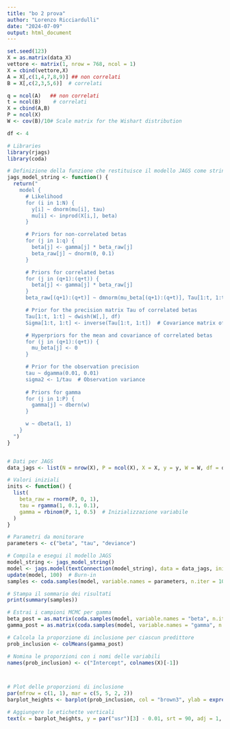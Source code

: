 ```yaml
---
title: "bo 2 prova"
author: "Lorenzo Ricciardulli"
date: "2024-07-09"
output: html_document
---
```


```r
set.seed(123)
X = as.matrix(data_X)
vettore <- matrix(1, nrow = 768, ncol = 1)
X = cbind(vettore,X)
A = X[,c(1,4,7,8,9)] ## non correlati
B = X[,c(2,3,5,6)]  # correlati

q = ncol(A)   ## non correlati
t = ncol(B)    # correlati
X = cbind(A,B)
P = ncol(X)
W <- cov(B)/10# Scale matrix for the Wishart distribution

df <- 4

# Libraries
library(rjags)
library(coda)

# Definizione della funzione che restituisce il modello JAGS come stringa
jags_model_string <- function() {
  return("
    model {
      # Likelihood
      for (i in 1:N) {
        y[i] ~ dnorm(mu[i], tau)
        mu[i] <- inprod(X[i,], beta)
      }

      # Priors for non-correlated betas
      for (j in 1:q) {
        beta[j] <- gamma[j] * beta_raw[j]
        beta_raw[j] ~ dnorm(0, 0.1)
      }

      # Priors for correlated betas
      for (j in (q+1):(q+t)) {
        beta[j] <- gamma[j] * beta_raw[j]
      }
      beta_raw[(q+1):(q+t)] ~ dmnorm(mu_beta[(q+1):(q+t)], Tau[1:t, 1:t])

      # Prior for the precision matrix Tau of correlated betas
      Tau[1:t, 1:t] ~ dwish(W[,], df)
      Sigma[1:t, 1:t] <- inverse(Tau[1:t, 1:t])  # Covariance matrix of correlated betas

      # Hyperpriors for the mean and covariance of correlated betas
      for (j in (q+1):(q+t)) {
        mu_beta[j] <- 0
      }

      # Prior for the observation precision
      tau ~ dgamma(0.01, 0.01)
      sigma2 <- 1/tau  # Observation variance
      
      # Priors for gamma
      for (j in 1:P) {
        gamma[j] ~ dbern(w)
      }

      w ~ dbeta(1, 1)
    }
  ")
}


# Dati per JAGS
data_jags <- list(N = nrow(X), P = ncol(X), X = X, y = y, W = W, df = df, q = q, t = t)

# Valori iniziali
inits <- function() {
  list(
    beta_raw = rnorm(P, 0, 1),
    tau = rgamma(1, 0.1, 0.1),
    gamma = rbinom(P, 1, 0.5)  # Inizializzazione variabile
  )
}

# Parametri da monitorare
parameters <- c("beta", "tau", "deviance")

# Compila e esegui il modello JAGS
model_string <- jags_model_string()
model <- jags.model(textConnection(model_string), data = data_jags, inits = inits, n.chains = 1)
update(model, 100)  # Burn-in
samples <- coda.samples(model, variable.names = parameters, n.iter = 1000)

# Stampa il sommario dei risultati
print(summary(samples))

# Estrai i campioni MCMC per gamma
beta_post = as.matrix(coda.samples(model, variable.names = "beta", n.iter = 1000))
gamma_post = as.matrix(coda.samples(model, variable.names = "gamma", n.iter = 1000))

# Calcola la proporzione di inclusione per ciascun predittore
prob_inclusion <- colMeans(gamma_post)

# Nomina le proporzioni con i nomi delle variabili
names(prob_inclusion) <- c("Intercept", colnames(X)[-1])



# Plot delle proporzioni di inclusione
par(mfrow = c(1, 1), mar = c(5, 5, 2, 2))
barplot_heights <- barplot(prob_inclusion, col = "brown3", ylab = expression(hat(p)[j]), space = 0.4, names.arg = rep("", length(prob_inclusion)))

# Aggiungere le etichette verticali
text(x = barplot_heights, y = par("usr")[3] - 0.01, srt = 90, adj = 1, labels = names(prob_inclusion), xpd = TRUE, cex = 0.7)

```

